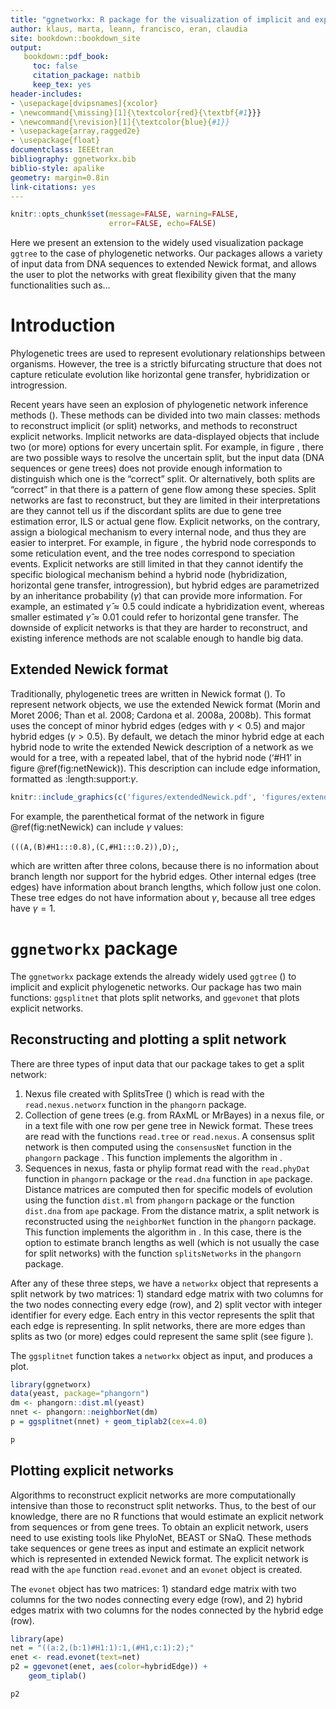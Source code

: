 ```yaml
--- 
title: "ggnetworkx: R package for the visualization of implicit and explicit phylogenetic networks"
author: klaus, marta, leann, francisco, eran, claudia
site: bookdown::bookdown_site
output: 
   bookdown::pdf_book:
     toc: false
     citation_package: natbib
     keep_tex: yes
header-includes:
- \usepackage[dvipsnames]{xcolor}
- \newcommand{\missing}[1]{\textcolor{red}{\textbf{#1}}}
- \newcommand{\revision}[1]{\textcolor{blue}{#1}}
- \usepackage{array,ragged2e}
- \usepackage{float}
documentclass: IEEEtran
bibliography: ggnetworkx.bib
biblio-style: apalike
geometry: margin=0.8in
link-citations: yes
---
```



```r
knitr::opts_chunk$set(message=FALSE, warning=FALSE, 
                      error=FALSE, echo=FALSE)

```


\begin{center}
\textbf{Abstract} 
\end{center}

Here we present an extension to the widely used visualization package `ggtree` to the case of phylogenetic networks. Our packages allows a variety of input data from DNA sequences to extended Newick format, and allows the user to plot the networks with great flexibility given that the many functionalities such as...

# Introduction

Phylogenetic trees are used to represent evolutionary relationships between organisms. However, the tree is a strictly bifurcating structure that does not capture reticulate evolution like horizontal gene transfer, hybridization or introgression.

Recent years have seen an explosion of phylogenetic network inference methods (\missing{cite everybody}). These methods can be divided into two main classes: methods to reconstruct implicit (or split) networks, and methods to reconstruct explicit networks. Implicit networks are data-displayed objects that include two (or more) options for every uncertain split. For example, in figure \missing{bla}, there are two possible ways to resolve the uncertain split, but the input data (DNA sequences or gene trees) does not provide enough information to distinguish which one is the "correct" split. Or alternatively, both splits are "correct" in that there is a pattern of gene flow among these species. Split networks are fast to reconstruct, but they are limited in their interpretations are they cannot tell us if the discordant splits are due to gene tree estimation error, ILS or actual gene flow.
Explicit networks, on the contrary, assign a biological mechanism to every internal node, and thus they are easier to interpret. For example, in figure \missing{bla}, the hybrid node corresponds to some reticulation event, and the tree nodes correspond to speciation events. Explicit networks are still limited in that they cannot identify the specific biological mechanism behind a hybrid node (hybridization, horizontal gene transfer, introgression), but hybrid edges are parametrized by an inheritance probability ($\gamma$) that can provide more information. For example, an estimated $\hat{\gamma} \approx 0.5$ could indicate a hybridization event, whereas smaller estimated $\hat{\gamma} \approx 0.01$ could refer to horizontal gene transfer. The downside of explicit networks is that they are harder to reconstruct, and existing inference methods\missing{(reference)} are not scalable enough to handle big data.

\vspace{-0.25cm}
## Extended Newick format
Traditionally, phylogenetic trees are written in Newick format (\missing{reference}). To represent network objects, we use the
extended Newick format (Morin and Moret 2006; Than et al.
2008; Cardona et al. 2008a, 2008b). 
This format uses the concept of minor
hybrid edges (edges with $\gamma < 0.5$) and major hybrid edges
($\gamma > 0.5$). By default, we detach the minor hybrid edge at each hybrid node to write the extended Newick
description of a network as we would for a tree, with a repeated label, that of the hybrid node ('#H1' in figure \@ref(fig:netNewick)). This description can include edge
information, formatted as :length:support:$\gamma$.

```r
knitr::include_graphics(c('figures/extendedNewick.pdf', 'figures/extendedNewick2.pdf'))
```

For example, the parenthetical format of the network in figure \@ref(fig:netNewick) can include $\gamma$ values: 

`(((A,(B)#H1:::0.8),(C,#H1:::0.2)),D);`, 

which are written after three colons, because there is no information about branch length nor support for the hybrid edges. Other internal edges (tree edges) have information about branch lengths, which follow just one colon. These tree edges do not have information about $\gamma$, because all tree edges have $\gamma=1$.

# `ggnetworkx` package

The `ggnetworkx` package extends the already widely used `ggtree` (\missing{references}) to implicit and explicit phylogenetic networks. Our package has two main functions: `ggsplitnet` that plots split networks, and `ggevonet` that plots explicit networks.

\vspace{-0.25cm}
## Reconstructing and plotting a split network

There are three types of input data that our package takes to get a split network:

1. Nexus file created with SplitsTree (\missing{reference}) which is read with the `read.nexus.networx` function in the `phangorn` package.
2. Collection of gene trees (e.g. from RAxML\missing{(reference)} or MrBayes\missing{(reference)}) in a nexus file, or in a text file with one row per gene tree in Newick format. These trees are read with the functions `read.tree` or `read.nexus`. A consensus split network is then computed using the `consensusNet` function in the `phangorn` package \missing{(reference)}. This function implements the algorithm in \missing{(reference)}.
3. Sequences in nexus, fasta or phylip format read with the `read.phyDat` function in `phangorn` package or the `read.dna` function in `ape` package. Distance matrices are computed then for specific models of evolution using the function `dist.ml` from `phangorn` package or the function `dist.dna` from `ape` package. From the distance matrix, a split network is reconstructed using the `neighborNet` function in the `phangorn` package. This function implements the algorithm in \missing{(reference)}. In this case, there is the option to estimate branch lengths as well (which is not usually the case for split networks) with the function `splitsNetworks` in the `phangorn` package.

After any of these three steps, we have a `networkx` object that represents a split network by two matrices: 1) standard edge matrix with two columns for the two nodes connecting every edge (row), and 2) split vector with integer identifier for every edge. Each entry in this vector represents the split that each edge is representing. In split networks, there are more edges than splits as two (or more) edges could represent the same split (see figure \missing{bla}).

The `ggsplitnet` function takes a `networkx` object as input, and produces a plot. 

```r
library(ggnetworx)
data(yeast, package="phangorn")
dm <- phangorn::dist.ml(yeast) 
nnet <- phangorn::neighborNet(dm)
p = ggsplitnet(nnet) + geom_tiplab2(cex=4.0)
```

```r
p
```



## Plotting explicit networks

Algorithms to reconstruct explicit networks are more computationally intensive than those to reconstruct split networks. Thus, to the best of our knowledge, there are no R functions that would estimate an explicit network from sequences or from gene trees. To obtain an explicit network, users need to use existing tools like PhyloNet\missing{(reference)}, BEAST\missing{(reference)} or SNaQ\missing{(reference)}.
These methods take sequences or gene trees as input and estimate an explicit network which is represented in extended Newick format. The explicit network is read with the `ape` function `read.evonet` and an `evonet` object is created. 

The `evonet` object has two matrices: 1) standard edge matrix with two columns for the two nodes connecting every edge (row), and 2) hybrid edges matrix with two columns for the nodes connected by the hybrid edge (row).

```r
library(ape)
net = "((a:2,(b:1)#H1:1):1,(#H1,c:1):2);"
enet <- read.evonet(text=net)
p2 = ggevonet(enet, aes(color=hybridEdge)) + 
    geom_tiplab() 
```

```r
p2
```
